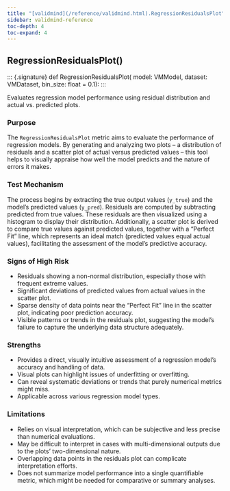```yaml
---
title: "[validmind](/reference/validmind.html).RegressionResidualsPlot"
sidebar: validmind-reference
toc-depth: 4
toc-expand: 4
---
```


## RegressionResidualsPlot[()]{.muted}

<!-- function.qmd.jinja2 - function signature -->

::: {.signature} <span class="signature pdoc-code multiline"> <span class="kw">def</span> <span class="name">RegressionResidualsPlot</span>( <span class="param"> <span class="n">model</span><span class="p">:</span> <span class="n">VMModel</span></span>, <span class="param"> <span class="n">dataset</span><span class="p">:</span> <span class="n">VMDataset</span></span>, <span class="param"> <span class="n">bin_size</span><span class="p">:</span> <span class="n">float</span> <span class="o">=</span> <span class="kc">0.1</span></span>):</span> </span> :::

Evaluates regression model performance using residual distribution and actual vs. predicted plots.

### Purpose

The `RegressionResidualsPlot` metric aims to evaluate the performance of regression models. By generating and analyzing two plots – a distribution of residuals and a scatter plot of actual versus predicted values – this tool helps to visually appraise how well the model predicts and the nature of errors it makes.

### Test Mechanism

The process begins by extracting the true output values (`y_true`) and the model's predicted values (`y_pred`). Residuals are computed by subtracting predicted from true values. These residuals are then visualized using a histogram to display their distribution. Additionally, a scatter plot is derived to compare true values against predicted values, together with a "Perfect Fit" line, which represents an ideal match (predicted values equal actual values), facilitating the assessment of the model's predictive accuracy.

### Signs of High Risk

- Residuals showing a non-normal distribution, especially those with frequent extreme values.
- Significant deviations of predicted values from actual values in the scatter plot.
- Sparse density of data points near the "Perfect Fit" line in the scatter plot, indicating poor prediction accuracy.
- Visible patterns or trends in the residuals plot, suggesting the model's failure to capture the underlying data structure adequately.

### Strengths

- Provides a direct, visually intuitive assessment of a regression model’s accuracy and handling of data.
- Visual plots can highlight issues of underfitting or overfitting.
- Can reveal systematic deviations or trends that purely numerical metrics might miss.
- Applicable across various regression model types.

### Limitations

- Relies on visual interpretation, which can be subjective and less precise than numerical evaluations.
- May be difficult to interpret in cases with multi-dimensional outputs due to the plots’ two-dimensional nature.
- Overlapping data points in the residuals plot can complicate interpretation efforts.
- Does not summarize model performance into a single quantifiable metric, which might be needed for comparative or summary analyses.
